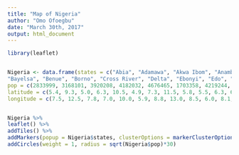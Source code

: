 ```yaml
---
title: "Map of Nigeria"
author: "Omo Ofoegbu"
date: "March 30th, 2017"
output: html_document
---
```


```r

library(leaflet)


Nigeria <- data.frame(states = c("Abia", "Adamawa", "Akwa Ibom", "Anambra", "Bauchi", 
"Bayelsa", "Benue", "Borno", "Cross River", "Delta", "Ebonyi", "Edo", "Ekiti", "Enugu", "Abuja", "Gombe", "Imo", "Jigawa", "Kaduna", "Kano", "Katsina", "Kebbi", "Kogi", "Kwara", "Lagos", "Nasarawa", "Niger", "Ogun", "Ondo", "Plateau", "Rivers", "Sokoto", "Taraba", "Yobe", "Zamfara", "Osun", "Oyo"),
pop = c(2833999, 3168101, 3920208, 4182032, 4676465, 1703358, 4219244, 4151193, 2888966, 4098391, 2173501, 3218332, 2384212, 3257298, 1405201, 2353879, 3934899, 4348649, 6066562, 9013534, 5792578, 3238628, 3278487, 2371089, 9383682, 1863275, 3950249, 3728098, 3441024, 3178712, 5185400, 3696999, 2300736, 2321591, 3259846, 3423535, 5591589),
latitude = c(5.4, 9.3, 5.0, 6.3, 10.5, 4.9, 7.3, 11.5, 5.8, 5.5, 6.3, 6.5, 7.7, 6.5, 8.8, 10.3, 5.5, 12.0, 10.3, 11.5, 12.3, 11.5, 7.5, 8.5, 6.6, 8.5, 10.0, 7.0, 7.2, 9.2, 4.8, 13.1, 8.0, 12.0, 12.2, 7.5, 8.0),
longitude = c(7.5, 12.5, 7.8, 7.0, 10.0, 5.9, 8.8, 13.0, 8.5, 6.0, 8.1, 6.0, 5.3,7.5,7.2, 11.2,7.0, 9.8, 7.8, 8.5, 7.5, 4.0, 6.7, 5.0, 3.8, 8.3, 6.0, 3.6, 5.1, 9.8, 6.8, 5.3, 10.5, 11.5, 6.3, 4.5, 4.0))


Nigeria %>%
leaflet() %>%
addTiles() %>%
addMarkers(popup = Nigeria$states, clusterOptions = markerClusterOptions()) %>% 
addCircles(weight = 1, radius = sqrt(Nigeria$pop)*30)
```

